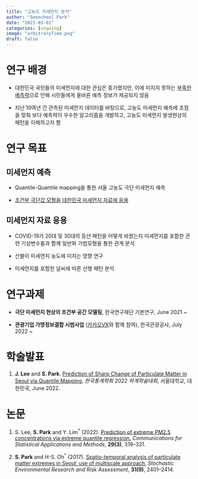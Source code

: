 ```yaml
---
title: "고농도 미세먼지 분석"
author: "Seoncheol Park"
date: "2021-03-01"
categories: [ongoing]
image: "arbitraryTime.png"
draft: false
---
```


<!--
past, ongoing, forthcoming
-->

# 연구 배경

- 대한민국 국민들의 미세먼지에 대한 관심은 증가했지만, 이에 미치지 못하는 [부족한 예측력](https://www.news1.kr/articles/?3123091)으로 인해 시민들에게 올바른 예측 정보가 제공되지 않음

- 지난 10여년 간 관측된 미세먼지 데이터를 바탕으로, 고농도 미세먼지 예측에 초점을 맞춰 보다 예측력이 우수한 알고리즘을 개발하고, 고농도 미세먼지 발생현상의 패턴을 이해하고자 함

# 연구 목표

## 미세먼지 예측

- Quantile-Quantile mapping을 통한 서울 고농도 극단 미세먼지 예측

- [조건부 극단값 모형을 대한민국 미세먼지 자료에 응용](https://seoncheolpark.shinyapps.io/PM10M/?_ga=2.32953598.1350284873.1665991750-972405968.1665991750)

## 미세먼지 자료 응용

- COVID-19가 20대 및 30대의 등산 패턴을 어떻게 바꿨는지 미세먼지를 포함한 관련 기상변수들과 함께 일반화 가법모형을 통한 관계 분석

- 산불이 미세먼지 농도에 미치는 영향 연구

- 미세먼지를 포함한 날씨에 따른 산행 패턴 분석

# 연구과제

- **극단 미세먼지 현상의 조건부 공간 모델링**, 한국연구재단 기본연구, June 2021 \~

- **관광기업 가명정보결합 시범사업** ([카카오VX](https://kakaovx.com/)와 함께 참여), 한국관광공사, July 2022 \~ 

# 학술발표

1.  **J. Lee** and **S. Park**. [Prediction of Sharp Change of Particulate Matter in Seoul via Quantile Mapping](http://www.kss.or.kr/bbs/board.php?bo_table=notice&wr_id=1499), *한국통계학회 2022 하계학술대회*, 서울대학교, 대한민국, June 2022.


# 논문

1.  S. Lee, **S. Park** and Y. Lim<sup>$*$</sup> (2022). [Prediction of extreme PM2.5 concentrations via extreme quantile regression.](https://doi.org/10.29220/CSAM.2022.29.3.319) *Communications for Statistical Applications and Methods*, **29(3)**, 319--331.

2.  **S. Park** and H-S. Oh<sup>$*$</sup> (2017). [Spatio-temporal analysis of particulate matter extremes in Seoul: use of multiscale approach.](http://dx.doi.org/10.1007/s00477-016-1376-6) *Stochastic Environmental Research and Risk Assessment*, **31(9)**, 2401--2414.

